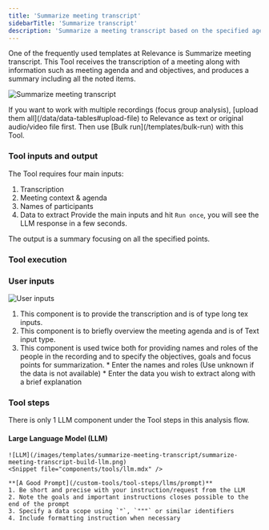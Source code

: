 ```yaml
---
title: 'Summarize meeting transcript'
sidebarTitle: 'Summarize transcript'
description: 'Summarize a meeting transcript based on the specified agenda and focus points'
---
```

One of the frequently used templates at Relevance is Summarize meeting transcript.
This Tool receives the transcription of a meeting along with information such as meeting agenda and and
objectives, and produces a summary including all the noted items.

![Summarize meeting transcript](/images/templates/summarize-meeting-transcript/summarize-meeting-transcript-form.png)

<Tip>
If you want to work with multiple recordings (focus group analysis), [upload them all](/data/data-tables#upload-file) 
to Relevance as text or original audio/video file first.
Then use [Bulk run](/templates/bulk-run) with this Tool.
</Tip>

<Snippet file="how-to-use-a-tool.mdx" />

### Tool inputs and output
The Tool requires four main inputs: 
1. Transcription
2. Meeting context & agenda
3. Names of participants
4. Data to extract
Provide the main inputs and hit `Run once`, you will see the LLM response in a few seconds.

The output is a summary focusing on all the specified points.

### Tool execution
<Snippet file="tool-execution.mdx" />

<Snippet file="components/tools/tool-components.mdx" />

### User inputs
![User inputs](/images/templates/summarize-meeting-transcript/summarize-meeting-transcript-build-input.png)

1. <Snippet file="components/inputs/long-text-input.mdx" />
    This component is to provide the transcription and is of type long tex inputs.

2. <Snippet file="components/inputs/text-input.mdx" />
    This component is to briefly overview the meeting agenda and is of Text input type.

3. <Snippet file="components/inputs/table.mdx" />
    This component is used twice both for providing names and roles of the people in the recording
    and to specify the objectives, goals and focus points for summarization.
    * Enter the names and roles (Use unknown if the data is not available)
    * Enter the data you wish to extract along with a brief explanation

### Tool steps
There is only 1 LLM component under the Tool steps in this analysis flow. 

#### Large Language Model (LLM)
    ![LLM](/images/templates/summarize-meeting-transcript/summarize-meeting-transcript-build-llm.png)
    <Snippet file="components/tools/llm.mdx" />

    **[A Good Prompt](/custom-tools/tool-steps/llms/prompt)**
    1. Be short and precise with your instruction/request from the LLM
    2. Note the goals and important instructions closes possible to the end of the prompt
    3. Specify a data scope using `"`, `"""` or similar identifiers
    4. Include formatting instruction when necessary

